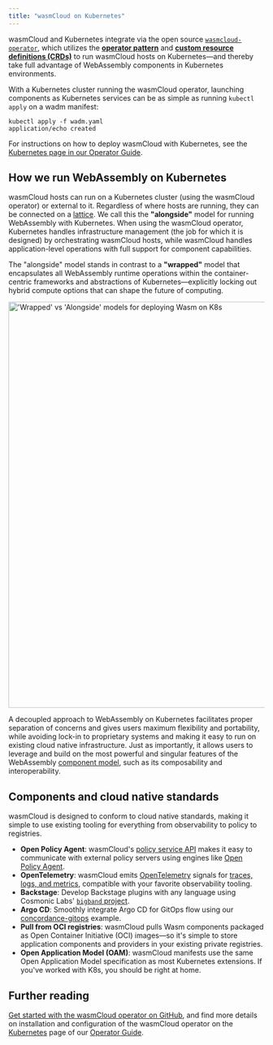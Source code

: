 ```yaml
---
title: "wasmCloud on Kubernetes"
---
```


wasmCloud and Kubernetes integrate via the open source [`wasmcloud-operator`](https://github.com/wasmCloud/wasmcloud-operator), which utilizes the [**operator pattern**](https://kubernetes.io/docs/concepts/extend-kubernetes/operator/) and [**custom resource definitions (CRDs)**](https://kubernetes.io/docs/concepts/extend-kubernetes/api-extension/custom-resources/) to run wasmCloud hosts on Kubernetes&mdash;and thereby take full advantage of WebAssembly components in Kubernetes environments.

With a Kubernetes cluster running the wasmCloud operator, launching components as Kubernetes services can be as simple as running `kubectl apply` on a wadm manifest:

```shell
kubectl apply -f wadm.yaml
application/echo created
```

For instructions on how to deploy wasmCloud with Kubernetes, see the [Kubernetes page in our Operator Guide](/docs/deployment/k8s/).

## How we run WebAssembly on Kubernetes

wasmCloud hosts can run on a Kubernetes cluster (using the wasmCloud operator) or external to it. Regardless of where hosts are running, they can be connected on a [lattice](/docs/concepts/lattice). We call this the **"alongside"** model for running WebAssembly with Kubernetes. When using the wasmCloud operator, Kubernetes handles infrastructure management (the job for which it is designed) by orchestrating wasmCloud hosts, while wasmCloud handles application-level operations with full support for component capabilities.

The "alongside" model stands in contrast to a **"wrapped"** model that encapsulates all WebAssembly runtime operations within the container-centric frameworks and abstractions of Kubernetes&mdash;explicitly locking out hybrid compute options that can shape the future of computing.

<img src={wrappedvalongside} width="800" alt="'Wrapped' vs 'Alongside' models for deploying Wasm on K8s" />

A decoupled approach to WebAssembly on Kubernetes facilitates proper separation of concerns and gives users maximum flexibility and portability, while avoiding lock-in to proprietary systems and making it easy to run on existing cloud native infrastructure. Just as importantly, it allows users to leverage and build on the most powerful and singular features of the WebAssembly [component model](https://wasmcloud.com/docs/concepts/webassembly-components), such as its composability and interoperability.

## Components and cloud native standards

wasmCloud is designed to conform to cloud native standards, making it simple to use existing tooling for everything from observability to policy to registries.

* **Open Policy Agent**: wasmCloud's [policy service API](https://wasmcloud.com/docs/1.0/deployment/security/policy-service) makes it easy to communicate with external policy servers using engines like [Open Policy Agent](https://www.openpolicyagent.org/).
* **OpenTelemetry**: wasmCloud emits [OpenTelemetry](https://opentelemetry.io/) signals for [traces, logs, and metrics](https://wasmcloud.com/docs/1.0/deployment/observability/observability-with-opentelemetry), compatible with your favorite observability tooling.
* **Backstage**: Develop Backstage plugins with any language using Cosmonic Labs' [`bigband` project](https://github.com/cosmonic-labs/backstage-bigband).
* **Argo CD**: Smoothly integrate Argo CD for GitOps flow using our [concordance-gitops](https://github.com/cosmonic/concordance-gitops) example.
* **Pull from OCI registries**: wasmCloud pulls Wasm components packaged as Open Container Initiative (OCI) images&mdash;so it's simple to store application components and providers in your existing private registries.
* **Open Application Model (OAM)**: wasmCloud manifests use the same Open Application Model specification as most Kubernetes extensions. If you've worked with K8s, you should be right at home.

## Further reading

[Get started with the wasmCloud operator on GitHub](https://github.com/wasmCloud/wasmcloud-operator), and find more details on installation and configuration of the wasmCloud operator on the [Kubernetes](/docs/deployment/k8s/) page of our [Operator Guide](/docs/category/operator-guide).
